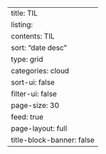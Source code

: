 ---
title: TIL
listing:
  contents: TIL
  sort: "date desc"
  type: grid
  categories: cloud
  sort-ui: false
  filter-ui: false
  page-size: 30
  feed: true
page-layout: full
title-block-banner: false
---